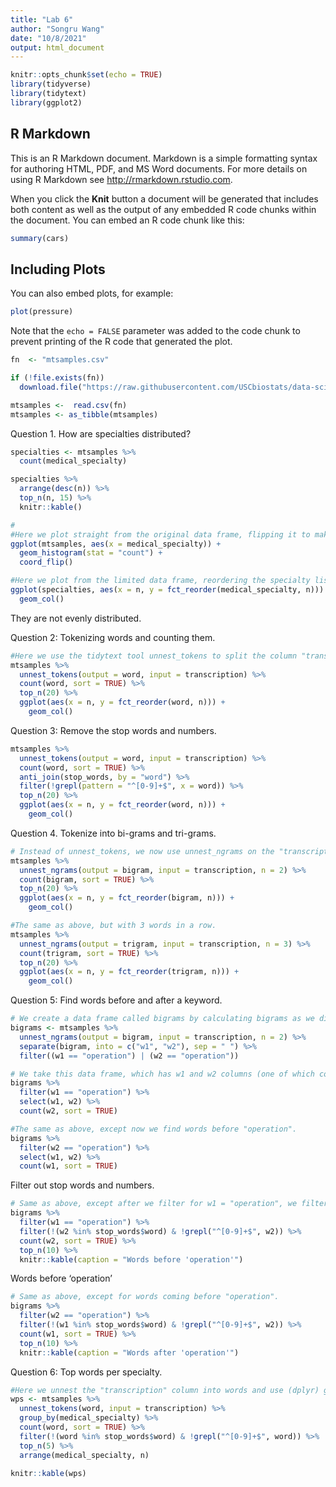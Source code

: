 ```yaml
---
title: "Lab 6"
author: "Songru Wang"
date: "10/8/2021"
output: html_document
---
```


```r
knitr::opts_chunk$set(echo = TRUE)
library(tidyverse)
library(tidytext)
library(ggplot2)
```

## R Markdown

This is an R Markdown document. Markdown is a simple formatting syntax for authoring HTML, PDF, and MS Word documents. For more details on using R Markdown see <http://rmarkdown.rstudio.com>.

When you click the **Knit** button a document will be generated that includes both content as well as the output of any embedded R code chunks within the document. You can embed an R code chunk like this:

```r
summary(cars)
```

## Including Plots

You can also embed plots, for example:

```r
plot(pressure)
```

Note that the `echo = FALSE` parameter was added to the code chunk to prevent printing of the R code that generated the plot.

```r
fn  <- "mtsamples.csv"

if (!file.exists(fn))
  download.file("https://raw.githubusercontent.com/USCbiostats/data-science-data/master/00_mtsamples/mtsamples.csv", destfile = fn)

mtsamples <-  read.csv(fn)
mtsamples <- as_tibble(mtsamples)
```


Question 1. How are specialties distributed?
```r
specialties <- mtsamples %>%
  count(medical_specialty)

specialties %>%
  arrange(desc(n)) %>%
  top_n(n, 15) %>%
  knitr::kable()
```

```r
#
#Here we plot straight from the original data frame, flipping it to make the axis look nicer.
ggplot(mtsamples, aes(x = medical_specialty)) +
  geom_histogram(stat = "count") +
  coord_flip()
```

```r
#Here we plot from the limited data frame, reordering the specialty list based on the n value.
ggplot(specialties, aes(x = n, y = fct_reorder(medical_specialty, n))) +
  geom_col()
```

They are not evenly distributed.

Question 2: Tokenizing words and counting them.
```r
#Here we use the tidytext tool unnest_tokens to split the column "transcription" into individual words, labeling them "word". We then count each word and sort them. We then find the top 20 words. We then plot a bar chart of these 20 words, ordering the words based on the "n" assigned by the "count" function.
mtsamples %>%
  unnest_tokens(output = word, input = transcription) %>%
  count(word, sort = TRUE) %>%
  top_n(20) %>%
  ggplot(aes(x = n, y = fct_reorder(word, n))) +
    geom_col()
```


Question 3: Remove the stop words and numbers.
```r
mtsamples %>%
  unnest_tokens(output = word, input = transcription) %>%
  count(word, sort = TRUE) %>%
  anti_join(stop_words, by = "word") %>%
  filter(!grepl(pattern = "^[0-9]+$", x = word)) %>%
  top_n(20) %>%
  ggplot(aes(x = n, y = fct_reorder(word, n))) +
    geom_col()
```


Question 4. Tokenize into bi-grams and tri-grams.
```r
# Instead of unnest_tokens, we now use unnest_ngrams on the "transcription" column. We assign it to 2 word combinations, and call them "bigrams". We count these bigrams, sort them, find the top 20, and plot them. We do not remove stop words.
mtsamples %>%
  unnest_ngrams(output = bigram, input = transcription, n = 2) %>%
  count(bigram, sort = TRUE) %>%
  top_n(20) %>%
  ggplot(aes(x = n, y = fct_reorder(bigram, n))) +
    geom_col()
```

```r
#The same as above, but with 3 words in a row.
mtsamples %>%
  unnest_ngrams(output = trigram, input = transcription, n = 3) %>%
  count(trigram, sort = TRUE) %>%
  top_n(20) %>%
  ggplot(aes(x = n, y = fct_reorder(trigram, n))) +
    geom_col()
```

Question 5: Find words before and after a keyword.
```r
# We create a data frame called bigrams by calculating bigrams as we did before. We then use the tidyr function "separate" which breaks up our bigram based on spaces. We name the new variables "w1" and "w2". We then use the dyplr function "filter" to choose only the rows that either have "operation" assigned to w1 or w2.
bigrams <- mtsamples %>%
  unnest_ngrams(output = bigram, input = transcription, n = 2) %>%
  separate(bigram, into = c("w1", "w2"), sep = " ") %>%
  filter((w1 == "operation") | (w2 == "operation"))

# We take this data frame, which has w1 and w2 columns (one of which contains the word operation), and filter again for when w1 is "operation". We then use the dplyr function "select" to create a tibble of just w1 and w2. We then (dplyr) count the words in w2 and sort them on frequency. This finds all words that come after "operation".
bigrams %>%  
  filter(w1 == "operation") %>%
  select(w1, w2) %>%
  count(w2, sort = TRUE)
```


```r
#The same as above, except now we find words before "operation". 
bigrams %>%  
  filter(w2 == "operation") %>%
  select(w1, w2) %>%
  count(w1, sort = TRUE)
```

Filter out stop words and numbers.
```r
# Same as above, except after we filter for w1 = "operation", we filter out any rows in which w2 either belongs to the list of stop words or is a number. We then count, sort, and display it.
bigrams %>%
  filter(w1 == "operation") %>%
  filter(!(w2 %in% stop_words$word) & !grepl("^[0-9]+$", w2)) %>%
  count(w2, sort = TRUE) %>%
  top_n(10) %>%
  knitr::kable(caption = "Words before 'operation'")
```

Words before ‘operation’
```r
# Same as above, except for words coming before "operation". 
bigrams %>%
  filter(w2 == "operation") %>%
  filter(!(w1 %in% stop_words$word) & !grepl("^[0-9]+$", w2)) %>%
  count(w1, sort = TRUE) %>%
  top_n(10) %>%
  knitr::kable(caption = "Words after 'operation'")
```


Question 6: Top words per specialty.
```r
#Here we unnest the "transcription" column into words and use (dplyr) group_by to reorder our list grouped by the medical_specialty column. We count the words and sort them, filter out stop words and numbers (143,000 values), find the top 5 (210 values, this must find the top 5 based on medical_specialty?), arrange them alphabetically, and display.
wps <- mtsamples %>%
  unnest_tokens(word, input = transcription) %>%
  group_by(medical_specialty) %>%
  count(word, sort = TRUE) %>%
  filter(!(word %in% stop_words$word) & !grepl("^[0-9]+$", word)) %>%
  top_n(5) %>%
  arrange(medical_specialty, n)

knitr::kable(wps)
```




